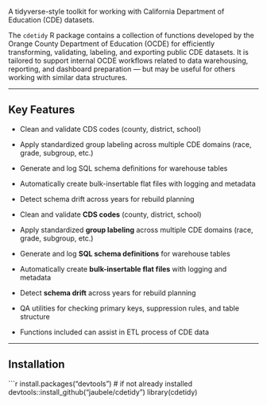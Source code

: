 A tidyverse-style toolkit for working with California Department of Education (CDE) datasets.

The `cdetidy` R package contains a collection of functions developed by the Orange County Department of Education (OCDE) for efficiently transforming, validating, labeling, and exporting public CDE datasets. It is tailored to support internal OCDE workflows related to data warehousing, reporting, and dashboard preparation — but may be useful for others working with similar data structures.

---

## Key Features


- Clean and validate CDS codes (county, district, school)
- Apply standardized group labeling across multiple CDE domains (race, grade, subgroup, etc.)
- Generate and log SQL schema definitions for warehouse tables
- Automatically create bulk-insertable flat files with logging and metadata
- Detect schema drift across years for rebuild planning

- Clean and validate **CDS codes** (county, district, school)
- Apply standardized **group labeling** across multiple CDE domains (race, grade, subgroup, etc.)
- Generate and log **SQL schema definitions** for warehouse tables
- Automatically create **bulk-insertable flat files** with logging and metadata
- Detect **schema drift** across years for rebuild planning
- QA utilities for checking primary keys, suppression rules, and table structure
- Functions included can assist in ETL process of CDE data

---

## Installation

```r
install.packages("devtools")  # if not already installed
devtools::install_github("jaubele/cdetidy")
library(cdetidy)

